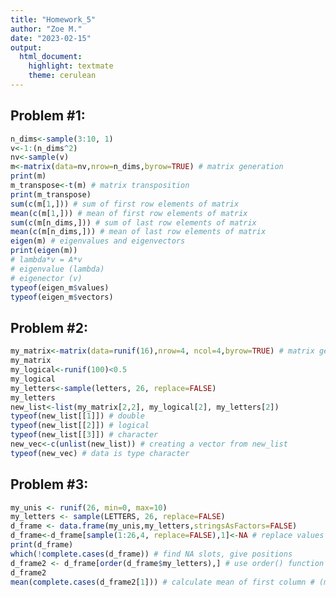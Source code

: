 ```yaml
---
title: "Homework_5"
author: "Zoe M."
date: "2023-02-15"
output: 
  html_document: 
    highlight: textmate
    theme: cerulean
---
```


## Problem #1:
```r
n_dims<-sample(3:10, 1)
v<-1:(n_dims^2)
nv<-sample(v)
m<-matrix(data=nv,nrow=n_dims,byrow=TRUE) # matrix generation
print(m)
m_transpose<-t(m) # matrix transposition
print(m_transpose)
sum(c(m[1,])) # sum of first row elements of matrix
mean(c(m[1,])) # mean of first row elements of matrix
sum(c(m[n_dims,])) # sum of last row elements of matrix
mean(c(m[n_dims,])) # mean of last row elements of matrix
eigen(m) # eigenvalues and eigenvectors
print(eigen(m))
# lambda*v = A*v
# eigenvalue (lambda)
# eigenector (v)
typeof(eigen_m$values)
typeof(eigen_m$vectors)
```

## Problem #2:
```r
my_matrix<-matrix(data=runif(16),nrow=4, ncol=4,byrow=TRUE) # matrix generation
my_matrix
my_logical<-runif(100)<0.5
my_logical
my_letters<-sample(letters, 26, replace=FALSE)
my_letters
new_list<-list(my_matrix[2,2], my_logical[2], my_letters[2])
typeof(new_list[[1]]) # double
typeof(new_list[[2]]) # logical
typeof(new_list[[3]]) # character
new_vec<-c(unlist(new_list)) # creating a vector from new_list
typeof(new_vec) # data is type character
```

## Problem #3:
```r
my_unis <- runif(26, min=0, max=10)
my_letters <- sample(LETTERS, 26, replace=FALSE)
d_frame <- data.frame(my_unis,my_letters,stringsAsFactors=FALSE)
d_frame<-d_frame[sample(1:26,4, replace=FALSE),1]<-NA # replace values of 4 randoms rows from my_unis with NA
print(d_frame)
which(!complete.cases(d_frame)) # find NA slots, give positions
d_frame2 <- d_frame[order(d_frame$my_letters),] # use order() function to reorder my_letters alphabetically
d_frame2
mean(complete.cases(d_frame2[1])) # calculate mean of first column # (my_letters)
```

